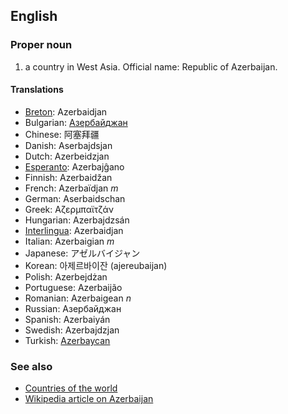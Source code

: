 ==English==

===Proper noun===

# a country in West Asia. Official name: Republic of Azerbaijan.

====Translations====

*[[Breton]]: Azerbaidjan
*Bulgarian: [[Азербайджан]]
*Chinese: 阿塞拜疆
*Danish: Aserbajdsjan
*Dutch: Azerbeidzjan
*[[Esperanto]]: Azerbajĝano
*Finnish: Azerbaidžan
*French: Azerbaïdjan ''m''
*German: Aserbaidschan
*Greek: Αζερμπαϊτζάν
*Hungarian: Azerbajdzsán
*[[Interlingua]]: Azerbaidjan
*Italian: Azerbaigian ''m''
*Japanese: アゼルバイジャン
*Korean: 아제르바이잔 (ajereubaijan)
*Polish: Azerbejdżan
*Portuguese: Azerbaijão
*Romanian: Azerbaigean ''n''
*Russian: Азербайджан
*Spanish: Azerbaiyán
*Swedish: Azerbajdzjan
*Turkish: [[Azerbaycan]]

===See also===
*[[Countries of the world]]
*[[en:Azerbaijan|Wikipedia article on Azerbaijan]]